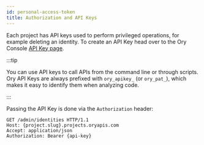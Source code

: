 ```yaml
---
id: personal-access-token
title: Authorization and API Keys
---
```


Each project has API keys used to perform privileged operations, for example deleting an identity. To create an API Key head over
to the Ory Console [API Key page](https://console.ory.sh/projects/current/connect).

:::tip

You can use API keys to call APIs from the command line or through scripts. Ory API Keys are always prefixed with `ory_apikey_`
(or `ory_pat_`), which makes it easy to identify them when analyzing code.

:::

Passing the API Key is done via the `Authorization` header:

```text
GET /admin/identities HTTP/1.1
Host: {project.slug}.projects.oryapis.com
Accept: application/json
Authorization: Bearer {api-key}
```
